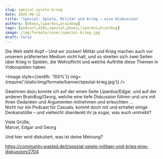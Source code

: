 ```yaml
---
slug: spezial-spiele-krieg
date: 2025-06-22
title: 'Spezial: Spiele, Militär und Krieg – eine Diskussion'
authors: [kkuez,lipardus,brainbug]
tags: [podcast,m10z,spezial,kkuez,lipardus,brainbug]
image: /img/formate/cover/spezial-krieg.jpg
draft: false
---
```



Die Welt steht Kopf – Und wir zocken! Militär und Krieg machen auch vor unserem präferierten Medium nicht halt, und so streiten sich zwei Seiten über Krieg in Spielen, die Wehrpflicht und welche Auftritte diese Themen in Videospielen haben.

<Image style={{width: '100%'}} img={require('/static/img/formate/banner/spezial-krieg.jpg')} />

<!--truncate-->

Gewinnen dazu konnte ich auf der einen Seite Lipardus/Edgar, und auf der anderen BrainBug/Georg, welche eine tiefe Diskussion führen und uns mit ihren Gedanken und Argumenten mitnehmen und erleuchten …<br/>
Nicht nur ein Podcast für Casuals, kommt doch mit und erhaltet einige Denkanstöße – und vielleicht überdenkt ihr ja sogar, was euch umtreibt?

Viele Grüße,<br/>
Marcel, Edgar und Georg

Und hier wird diskutiert, was ist deine Meinung?

https://community.wasted.de/t/spezial-spiele-militaer-und-krieg-eine-diskussion/2704

<ReactPlayer
    width="100%"
    height="50px"
    controls
    src='https://m10z.picnotes.de/Spezial/Spezial-Spiele_Militaer_Krieg.mp3'
/>
